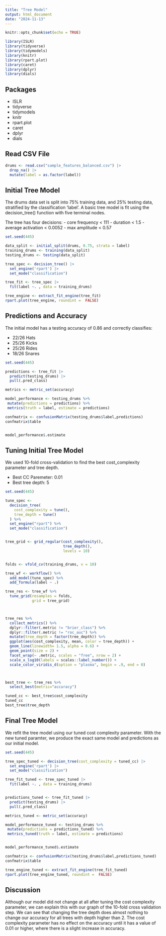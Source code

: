 ```yaml
---
title: "Tree Model"
output: html_document
date: "2024-11-13"
---
```


```r
knitr::opts_chunk$set(echo = TRUE)
```




```r
library(ISLR)
library(tidyverse) 
library(tidymodels)
library(knitr)
library(rpart.plot)
library(caret)
library(dplyr)
library(dials)
```


## Packages

- ISLR
- tidyverse
- tidymodels
- knitr
- rpart.plot
- caret
- dplyr
- dials



## Read CSV File

```r
drums <- read.csv("sample_features_balanced.csv") |>
  drop_na() |>
  mutate(label = as.factor(label)) 

```



## Initial Tree Model

The drums data set is split into 75% training data, and 25% testing data, stratified by the classification 'label'. A basic tree model is fit using the decision_tree() function with five terminal nodes.  

The tree has four decisions: 
- core frequency < 111
- duration < 1.5
- average activation < 0.0052
- max amplitude < 0.57

```r
set.seed(445)

data_split <- initial_split(drums, 0.75, strata = label)
training_drums <- training(data_split)
testing_drums <- testing(data_split)

tree_spec <- decision_tree() |>
  set_engine('rpart') |>
  set_mode("classification")

tree_fit <- tree_spec |>
  fit(label ~. , data = training_drums)

tree_engine <- extract_fit_engine(tree_fit)
rpart.plot(tree_engine, roundint =  FALSE)
```

## Predictions and Accuracy

The initial model has a testing accuracy of 0.86 and correctly classifies:

- 22/26 Hats
- 25/26 Kicks
- 25/26 Rides
- 18/26 Snares

```r
set.seed(445)

predictions <- tree_fit |>
  predict(testing_drums) |>
  pull(.pred_class)

metrics <- metric_set(accuracy)

model_performance <- testing_drums %>%
 mutate(predictions = predictions) %>%
 metrics(truth = label, estimate = predictions)

confmatrix <- confusionMatrix(testing_drums$label,predictions)
confmatrix$table


model_performance$.estimate
```

## Tuning Initial Tree Model

We used 10-fold cross-validation to find the best cost_complexity parameter and tree depth. 

- Best CC Paremeter: 0.01
- Best tree depth: 5



```r
set.seed(445)

tune_spec <- 
  decision_tree(
    cost_complexity = tune(),
    tree_depth = tune()
  ) %>% 
  set_engine("rpart") %>% 
  set_mode("classification")


tree_grid <- grid_regular(cost_complexity(),
                          tree_depth(),
                          levels = 10)


folds <- vfold_cv(training_drums, v = 10)

tree_wf <- workflow() %>%
  add_model(tune_spec) %>%
  add_formula(label ~ .)

tree_res <- tree_wf %>% 
  tune_grid(resamples = folds,
            grid = tree_grid)



tree_res %>%
  collect_metrics() %>%
  dplyr::filter(.metric != "brier_class") %>%
  dplyr::filter(.metric != "roc_auc") %>%
  mutate(tree_depth = factor(tree_depth)) %>%
  ggplot(aes(cost_complexity, mean, color = tree_depth)) +
  geom_line(linewidth= 1.5, alpha = 0.6) +
  geom_point(size = 2) +
  facet_wrap(~ .metric, scales = "free", nrow = 2) +
  scale_x_log10(labels = scales::label_number()) +
  scale_color_viridis_d(option = "plasma", begin = .9, end = 0)



best_tree <- tree_res %>%
  select_best(metric="accuracy")

tuned_cc <- best_tree$cost_complexity
tuned_cc
best_tree$tree_depth
```

## Final Tree Model

We refit the tree model using our tuned cost complexity parameter. With the new tuned paramter, we produce the exact same model and predictions as our initial model. 

```r
set.seed(445)

tree_spec_tuned <- decision_tree(cost_complexity = tuned_cc) |>
  set_engine('rpart') |>
  set_mode("classification")

tree_fit_tuned <- tree_spec_tuned |>
  fit(label ~. , data = training_drums)


predictions_tuned <- tree_fit_tuned |>
  predict(testing_drums) |>
  pull(.pred_class)

metrics_tuned <- metric_set(accuracy)

model_performance_tuned <- testing_drums %>%
 mutate(predictions = predictions_tuned) %>%
 metrics_tuned(truth = label, estimate = predictions)


model_performance_tuned$.estimate

confmatrix <- confusionMatrix(testing_drums$label,predictions_tuned)
confmatrix$table

tree_engine_tuned <- extract_fit_engine(tree_fit_tuned)
rpart.plot(tree_engine_tuned, roundint =  FALSE)

```

## Discussion

Although our model did not change at all after tuning the cost complexity parameter, we can explain this with our graph of the 10-fold cross validation step. We can see that changing the tree depth does almost nothing to change our accuracy for all trees with depth higher than 2. The cost complexity parameter has no effect on the accuracy until it has a value of 0.01 or higher, where there is a slight increase in accuracy. 













